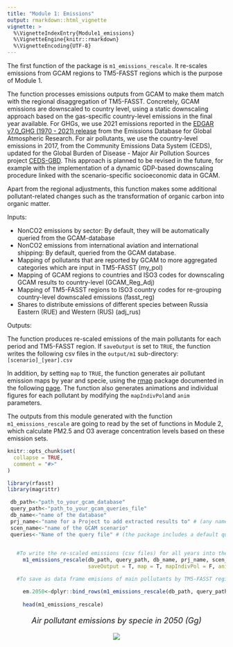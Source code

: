```yaml
---
title: "Module 1: Emissions"
output: rmarkdown::html_vignette
vignette: >
  %\VignetteIndexEntry{Module1_emissions}
  %\VignetteEngine{knitr::rmarkdown}
  %\VignetteEncoding{UTF-8}
---
```

The first function of the package is `m1_emissions_rescale`. It re-scales emissions from GCAM regions to TM5-FASST regions which is the purpose of Module 1.

The function processes emissions outputs from GCAM to make them match with the regional disaggregation of TM5-FASST. Concretely, GCAM emissions are downscaled to country level, using a static downscaling approach based on the gas-specific country-level emissions in the final year available.
For GHGs, we use 2021 emissions reported in the [EDGAR v7.0_GHG (1970 - 2021) release](https://edgar.jrc.ec.europa.eu/dataset_ghg70) from the Emissions Database for Global Atmospheric Research. For air pollutants, we use the country-level emissions in 2017, from the Community Emissions Data System (CEDS), updated for the Global Burden of Disease - Major Air Pollution Sources project [CEDS-GBD](https://zenodo.org/record/3754964#.Y5CFtHbMKUl). This approach is planned to be revised in the future, for example with the implementation of a dynamic GDP-based downscaling procedure linked with the scenario-specific socioeconomic data in GCAM. 

Apart from the regional adjustments, this function makes some additional pollutant-related changes such as the transformation of organic carbon into organic matter.

Inputs:

* NonCO2 emissions by sector: By default, they will be automatically queried from the GCAM-database
* NonCO2 emissions from international aviation and international shipping: By default, queried from the GCAM database.
* Mapping of pollutants that are reported by GCAM to more aggregated categories which are input in TM5-FASST (my_pol)
* Mapping of GCAM regions to countries and ISO3 codes for downscaling GCAM results to country-level (GCAM_Reg_Adj)
* Mapping of TM5-FASST regions to ISO3 country codes for re-grouping country-level downscaled emissions (fasst_reg)
* Shares to distribute emissions of different species between Russia Eastern (RUE) and Western (RUS) (adj_rus)

Outputs:

The function produces re-scaled emissions of the main pollutants for each period and TM5-FASST region. If `saveOutput` is set to `TRUE`, the function writes the following csv files in the `output/m1` sub-directory: `[scenario]_[year].csv`

In addition, by setting `map` to `TRUE`, the function generates air pollutant emission maps by year and specie, using the [rmap](https://github.com/JGCRI/rmap) package documented in the following [page](https://jgcri.github.io/rmap/). The function also generates animations and individual figures for each pollutant by modifying the `mapIndivPol`and `anim` parameters.

The outputs from this module generated with the function `m1_emissions_rescale` are going to read by the set of functions in Module 2, which calculate  PM2.5 and O3 average concentration levels based on these emission sets.


```r
knitr::opts_chunk$set(
  collapse = TRUE,
  comment = "#>"
)
```

```r
library(rfasst)
library(magrittr)

 db_path<-"path_to_your_gcam_database"
 query_path<-"path_to_your_gcam_queries_file"
 db_name<-"name of the database"
 prj_name<-"name for a Project to add extracted results to" # (any name should work, avoid spaces just in case) 
 scen_name<-"name of the GCAM scenario"
 queries<-"Name of the query file" # (the package includes a default query file that includes all the queries required in every function in the package, "queries_rfasst.xml")
 

   #To write the re-scaled emissions (csv files) for all years into the output folder:
     m1_emissions_rescale(db_path, query_path, db_name, prj_name, scen_name, queries, 
                          saveOutput = T, map = T, mapIndivPol = F, anim = T, recompute = F)

   #To save as data frame emisions of main pollutants by TM5-FASST region in 2050:

     em.2050<-dplyr::bind_rows(m1_emissions_rescale(db_path, query_path, db_name,prj_name, scen_name, queries, saveOutput=F)) %>% dplyr::filter(year==2050) 
                         
     head(m1_emissions_rescale)

```

<!-------------------------->
<!-------------------------->
<p align="center" style="font-size:18px;"> *Air pollutant emissions by specie in 2050 (Gg)* </p>
<p align="center"> <img src="https://raw.githubusercontent.com/bc3LC/rfasst/main/vignettes/vignetteFigs/emissions_2050.png"></p>

<!-------------------------->
<!-------------------------->
